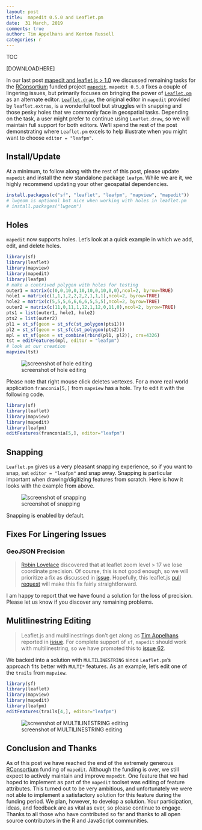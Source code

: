 ```yaml
---
layout: post
title:  mapedit 0.5.0 and Leaflet.pm
date:  31 March, 2019
comments: true
author: Tim Appelhans and Kenton Russell
categories: r
---
```


TOC

[DOWNLOADHERE]

In our last post [mapedit and leaflet.js > 1.0](https://www.r-spatial.org/r/2018/07/15/mapedit_newleaflet.html) we discussed remaining tasks for the [RConsortium](https://www.r-consortium.org/) funded project [`mapedit`](https://github.com/r-spatial/mapedit).  `mapedit 0.5.0` fixes a couple of lingering issues, but primarily focuses on bringing the power of [`Leaflet.pm`](https://github.com/codeofsumit/leaflet.pm) as an alternate editor.  [`Leaflet.draw`](http://leaflet.github.io/Leaflet.draw/docs/leaflet-draw-latest.html), the original editor in `mapedit` provided by `leaflet.extras`, is a wonderful tool but struggles with snapping and those pesky holes that we commonly face in geospatial tasks.  Depending on the task, a user might prefer to continue using `Leaflet.draw`, so we will maintain full support for both editors.  We'll spend the rest of the post demonstrating where `Leaflet.pm` excels to help illustrate when you might want to choose `editor = "leafpm"`.


## Install/Update

At a minimum, to follow along with the rest of this post, please update `mapedit` and install the new standalone package `leafpm`.  While we are it, we highly recommend updating your other geospatial dependencies.

```r
install.packages(c("sf", "leaflet", "leafpm", "mapview", "mapedit"))
# lwgeom is optional but nice when working with holes in leaflet.pm
# install.packages("lwgeom")
```

## Holes

`mapedit` now supports holes.  Let's look at a quick example in which we add, edit, and delete holes.

```r
library(sf)
library(leaflet)
library(mapview)
library(mapedit)
library(leafpm)
# make a contrived polygon with holes for testing
outer1 = matrix(c(0,0,10,0,10,10,0,10,0,0),ncol=2, byrow=TRUE)
hole1 = matrix(c(1,1,1,2,2,2,2,1,1,1),ncol=2, byrow=TRUE)
hole2 = matrix(c(5,5,5,6,6,6,6,5,5,5),ncol=2, byrow=TRUE)
outer2 = matrix(c(11,0,11,1,12,1,12,0,11,0),ncol=2, byrow=TRUE)
pts1 = list(outer1, hole1, hole2)
pts2 = list(outer2)
pl1 = st_sf(geom = st_sfc(st_polygon(pts1)))
pl2 = st_sf(geom = st_sfc(st_polygon(pts2)))
mpl = st_sf(geom = st_combine(rbind(pl1, pl2)), crs=4326)
tst = editFeatures(mpl, editor = "leafpm")
# look at our creation
mapview(tst)
```

![screenshot of hole editing](/images/mapedit-leafpm-1.gif)

Please note that right mouse click deletes vertexes.  For a more real world application `franconia[5,]` from `mapview` has a hole.  Try to edit it with the following code.

```r
library(sf)
library(leaflet)
library(mapview)
library(mapedit)
library(leafpm)
editFeatures(franconia[5,], editor="leafpm")
```

## Snapping

`Leaflet.pm` gives us a very pleasant snapping experience, so if you want to snap, set `editor = "leafpm"` and snap away. Snapping is particular important when drawing/digitizing features from scratch.  Here is how it looks with the example from above.

![screenshot of snapping](/images/mapedit-leafpm-2.gif)

Snapping is enabled by default.


## Fixes For Lingering Issues

### GeoJSON Precision

> [Robin Lovelace](http://www.robinlovelace.net/) discovered that at leaflet zoom level > 17 we lose coordinate precision.  Of course, this is not good enough, so we will prioritize a fix as discussed in [issue](https://github.com/r-spatial/mapedit/issues/63).  Hopefully, this leaflet.js [pull request](https://github.com/Leaflet/Leaflet/pull/5444) will make this fix fairly straightforward.

I am happy to report that we have found a solution for the loss of precision.  Please let us know if you discover any remaining problems.


## Mulitlinestring Editing

> Leaflet.js and multilinestrings don't get along as [Tim Appelhans](https://github.com/tim-salabim) reported in [issue](https://github.com/r-spatial/mapedit/issues/48#issuecomment-314853140).  For complete support of `sf`, `mapedit` should work with multilinestring, so we have promoted this to [issue 62](https://github.com/r-spatial/mapedit/issues/62).


We backed into a solution with `MULTILINESTRING` since `Leaflet.pm`'s approach fits better with `MULTI*` features.  As an example, let's edit one of the `trails` from `mapview`.

```r
library(sf)
library(leaflet)
library(mapview)
library(mapedit)
library(leafpm)
editFeatures(trails[4,], editor="leafpm")
```

![screenshot of MULTILINESTRING editing](/images/mapedit-leafpm-3.gif)

## Conclusion and Thanks

As of this post we have reached the end of the extremely generous [RConsortium](https://www.r-consortium.org/) funding of `mapedit`. Although the funding is over, we still expect to actively maintain and improve `mapedit`. One feature that we had hoped to implement as part of the `mapedit` toolset was editing of feature attributes. This turned out to be very ambitious, and unfortunately we were not able to implement a satisfactory solution for this feature during the funding period. We plan, however, to develop a solution.  Your participation, ideas, and feedback are as vital as ever, so please continue to engage. Thanks to all those who have contributed so far and thanks to all open source contributors in the R and JavaScript communities.

